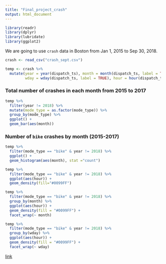 ```yaml
---
title: "Final_project_crash"
output: html_document
---
```


```r
library(readr)
library(dplyr)
library(lubridate)
library(ggplot2)
```

We are going to use `crash` data in Boston from Jan 1, 2015 to Sep 30, 2018. 

```r
crash <- read_csv("crash_sept.csv")
```


```r
temp <- crash %>%
  mutate(year = year(dispatch_ts), month = month(dispatch_ts, label = TRUE), day = day(dispatch_ts),
         wday = wday(dispatch_ts, label = TRUE), hour = hour(dispatch_ts))
```

### Total number of crashes in each month from 2015 to 2017
```r
temp %>%
  filter(year != 2018) %>%
  mutate(mode_type = as.factor(mode_type)) %>%
  group_by(mode_type) %>%
  ggplot() +
  geom_bar(aes(month))
```

### Number of `bike` crashes by month (2015-2017)
```r
temp %>%
  filter(mode_type == "bike" & year != 2018) %>%
  ggplot() +
  geom_histogram(aes(month), stat ="count")
```

```r
temp %>%
  filter(mode_type == "bike" & year != 2018) %>%
  ggplot(aes(hour)) +
  geom_density(fill="#0099FF")
```

```r
temp %>%
  filter(mode_type == "bike" & year != 2018) %>%
  group_by(month) %>%
  ggplot(aes(hour)) +
  geom_density(fill = "#0099FF") +
  facet_wrap(~ month)
```


```r
temp %>%
  filter(mode_type == "bike" & year != 2018) %>%
  group_by(wday) %>%
  ggplot(aes(hour)) +
  geom_density(fill = "#0099FF") +
  facet_wrap(~ wday)
```



[link]("https://www.boston.com/news/local-news/2014/06/19/cyclists-beware-this-new-map-shows-bike-crash-hotspots-across-boston")



